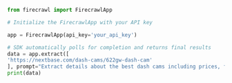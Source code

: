 ```python Python
from firecrawl import FirecrawlApp

# Initialize the FirecrawlApp with your API key

app = FirecrawlApp(api_key='your_api_key')

# SDK automatically polls for completion and returns final results
data = app.extract([
'https://nextbase.com/dash-cams/622gw-dash-cam'
], prompt="Extract details about the best dash cams including prices, features, pros/cons and reviews.", enable_web_search=True)
print(data)
```
